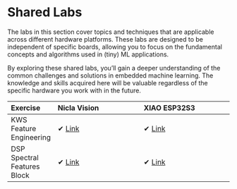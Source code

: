 # Shared Labs {.unnumbered}

The labs in this section cover topics and techniques that are applicable across different hardware platforms. These labs are designed to be independent of specific boards, allowing you to focus on the fundamental concepts and algorithms used in (tiny) ML applications.

By exploring these shared labs, you'll gain a deeper understanding of the common challenges and solutions in embedded machine learning. The knowledge and skills acquired here will be valuable regardless of the specific hardware you work with in the future.

| Exercise                     | Nicla Vision                                                                                                 | XIAO ESP32S3                                                                                                    |
|:------------------------------|:--------------------------------------------------------------------------------------------------------------|:-----------------------------------------------------------------------------------------------------------------|
| KWS Feature Engineering      | ✔ [Link](./kws_feature_eng/kws_feature_eng.qmd)                                                         | ✔ [Link](./kws_feature_eng/kws_feature_eng.qmd)                                                            |
| DSP Spectral Features Block  | ✔ [Link](./dsp_spectral_features_block/dsp_spectral_features_block.qmd)                                 | ✔ [Link](./dsp_spectral_features_block/dsp_spectral_features_block.qmd)                                    |
